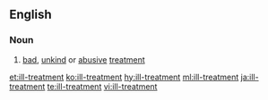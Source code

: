 ==English==
===Noun===
{{en-noun|-}}
# [[bad]], [[unkind]] or [[abusive]] [[treatment]]

[[et:ill-treatment]]
[[ko:ill-treatment]]
[[hy:ill-treatment]]
[[ml:ill-treatment]]
[[ja:ill-treatment]]
[[te:ill-treatment]]
[[vi:ill-treatment]]